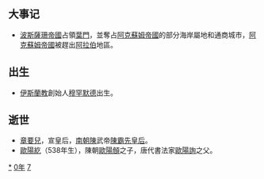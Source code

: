 {{yearTOC|570|高昌'''[[延昌_(麴乾固)|延昌]]十年'''；北齊'''[[武平_(高纬)|武平]]元年'''；西梁'''[[天保_(萧岿)|天保]]九年'''；南朝陳'''[[太建|太建]]二年'''；北周'''[[天和_(北周)|天和]]五年'''；新罗'''[[大昌_(年號)|大昌]]三年'''}}

== 大事记 ==
*[[波斯|波斯]][[薩珊帝國|薩珊帝國]]占領[[葉門|葉門]]，並奪占[[阿克蘇姆帝國|阿克蘇姆帝國]]的部分海岸屬地和通商城市，[[阿克蘇姆帝國|阿克蘇姆帝國]]被趕出[[阿拉伯半岛|阿拉伯]]地區。

== 出生 ==
*[[伊斯蘭教|伊斯蘭教]]創始人[[穆罕默德|穆罕默德]]出生。

== 逝世 ==
{{Wikisource year mention}}
*[[章要兒|章要兒]]，宣皇后，[[南朝陳|南朝陳]]武帝[[陳霸先|陳霸先]][[皇后|皇后]]。
*[[歐陽紇|歐陽紇]]（538年生），陳朝[[歐陽頠|歐陽頠]]之子，唐代書法家[[歐陽詢|歐陽詢]]之父。

[[Category:570年|*]]
[[Category:570年代|0年]]
[[Category:6世纪各年|7]]